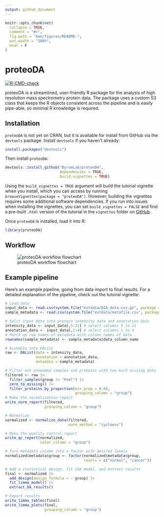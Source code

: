 ```yaml
---
output: github_document
---
```


<!-- README.md is generated from README.Rmd. Please edit README.Rmd file -->

```r
knitr::opts_chunk$set(
  collapse = TRUE,
  comment = "#>",
  fig.path = "man/figures/README-",
  out.width = "100%",
  eval = F
)
```

# proteoDA

<!-- badges: start -->
[![R-CMD-check](https://github.com/tjthurman/proteoDA/actions/workflows/R-CMD-check.yaml/badge.svg)](https://github.com/tjthurman/proteoDA/actions/workflows/R-CMD-check.yaml)
<!-- badges: end -->

proteoDA is a streamlined, user-friendly R package for the analysis of high resolution mass spectrometry protein data. The package uses a custom S3 class that keeps the R objects consistent across the pipeline and is easily pipe-able, so minimal R knowledge is required. 

## Installation

`proteoDA` is not yet on CRAN, but it is available for install from GitHub via the `devtools` package. Install `devtools` if you haven't already:

``` r
install.packages("devtools")
```

Then install `proteoDA`:

```r
devtools::install_github("ByrumLab/proteoDA", 
                         dependencies = TRUE, 
                         build_vignettes = TRUE)
```

Using the `build_vignettes = TRUE` argument will build the tutorial vignette when you install, which you can access by running `browseVignettes(package = "proteoDA")`. However, building the vignettes requires some additional software dependencies. If you run into issues when installing the vignettes, you can set `build_vignettes = FALSE` and find a pre-built `.html` version of the tutorial in the `vignettes` folder on [GitHub](https://github.com/ByrumLab/proteoDA).

Once `proteoDA` is installed, load it into R:

```r
library(proteoDA)
```

## Workflow

![proteoDA workflow flowchart](./data-raw/proteoDA_flowchart.png?raw=true)

## Example pipeline

Here's an example pipeline, going from data import to final results. For a detailed explanation of the pipeline, check out the tutorial vignette:

```r
# Load data
input_data <- read.csv(system.file("extdata/DIA_data.csv.gz", package = "proteoDA"))
sample_metadata <- read.csv(system.file("extdata/metafile.csv", package = "proteoDA"))

# Split input data into protein intensity data and annotation data
intensity_data <- input_data[,5:21] # select columns 5 to 21
annotation_data <- input_data[,1:4] # select columns 1 to 4
# Match up row names of metadata with column names of data
rownames(sample_metadata) <- sample_metadata$data_column_name

# Assemble into DAList
raw <- DAList(data = intensity_data,
              annotation = annotation_data,
              metadata = sample_metadata)

# Filter out unneeded samples and proteins with too much missing data
filtered <- raw |>
  filter_samples(group != "Pool") |>
  zero_to_missing() |>
  filter_proteins_by_proportion(min_prop = 0.66,
                                grouping_column = "group")
# Make the normalization report
write_norm_report(filtered,
                  grouping_column = "group")

# Normalize
normalized <- normalize_data(filtered, 
                             norm_method = "cycloess")

# Make the quality control report
write_qc_report(normalized,
                color_column = "group")

# Turn metadata column into a factor with desired levels
normalized$metadata$group <- factor(normalized$metadata$group, 
                                    levels = c("normal", "cancer"))

# Add a statistical design, fit the model, and extract results
final <- normalized |>
  add_design(design_formula = ~ group) |>
  fit_limma_model() |>
  extract_DA_results()

# Export results
write_limma_tables(final)
write_limma_plots(final,
                  grouping_column = "group")
```
